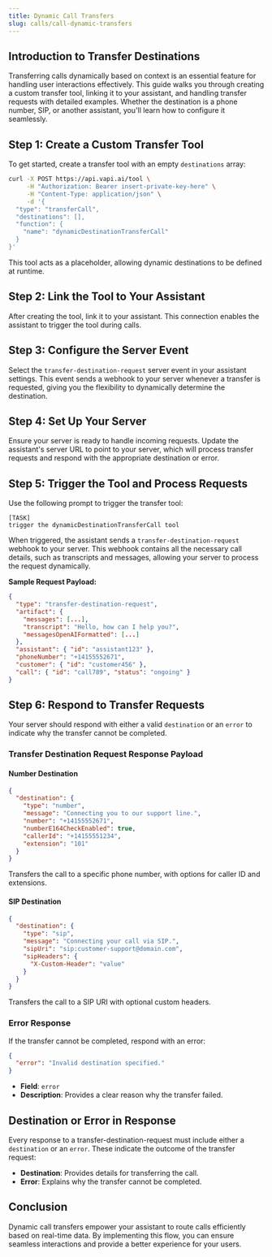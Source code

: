 ```yaml
---
title: Dynamic Call Transfers
slug: calls/call-dynamic-transfers
---
```

## Introduction to Transfer Destinations

Transferring calls dynamically based on context is an essential feature for handling user interactions effectively. This guide walks you through creating a custom transfer tool, linking it to your assistant, and handling transfer requests with detailed examples. Whether the destination is a phone number, SIP, or another assistant, you'll learn how to configure it seamlessly.

## Step 1: Create a Custom Transfer Tool

To get started, create a transfer tool with an empty `destinations` array:

```bash
curl -X POST https://api.vapi.ai/tool \
     -H "Authorization: Bearer insert-private-key-here" \
     -H "Content-Type: application/json" \
     -d '{
  "type": "transferCall",
  "destinations": [],
  "function": {
    "name": "dynamicDestinationTransferCall"
  }
}'
```

This tool acts as a placeholder, allowing dynamic destinations to be defined at runtime.

## Step 2: Link the Tool to Your Assistant

After creating the tool, link it to your assistant. This connection enables the assistant to trigger the tool during calls.

## Step 3: Configure the Server Event

Select the `transfer-destination-request` server event in your assistant settings. This event sends a webhook to your server whenever a transfer is requested, giving you the flexibility to dynamically determine the destination.

## Step 4: Set Up Your Server

Ensure your server is ready to handle incoming requests. Update the assistant's server URL to point to your server, which will process transfer requests and respond with the appropriate destination or error.

## Step 5: Trigger the Tool and Process Requests

Use the following prompt to trigger the transfer tool:

```
[TASK]
trigger the dynamicDestinationTransferCall tool
```

When triggered, the assistant sends a `transfer-destination-request` webhook to your server. This webhook contains all the necessary call details, such as transcripts and messages, allowing your server to process the request dynamically.

**Sample Request Payload:**

```json
{
  "type": "transfer-destination-request",
  "artifact": {
    "messages": [...],
    "transcript": "Hello, how can I help you?",
    "messagesOpenAIFormatted": [...]
  },
  "assistant": { "id": "assistant123" },
  "phoneNumber": "+14155552671",
  "customer": { "id": "customer456" },
  "call": { "id": "call789", "status": "ongoing" }
}
```

## Step 6: Respond to Transfer Requests

Your server should respond with either a valid `destination` or an `error` to indicate why the transfer cannot be completed.

### Transfer Destination Request Response Payload

#### Number Destination

```json
{
  "destination": {
    "type": "number",
    "message": "Connecting you to our support line.",
    "number": "+14155552671",
    "numberE164CheckEnabled": true,
    "callerId": "+14155551234",
    "extension": "101"
  }
}
```

Transfers the call to a specific phone number, with options for caller ID and extensions.

#### SIP Destination

```json
{
  "destination": {
    "type": "sip",
    "message": "Connecting your call via SIP.",
    "sipUri": "sip:customer-support@domain.com",
    "sipHeaders": {
      "X-Custom-Header": "value"
    }
  }
}
```

Transfers the call to a SIP URI with optional custom headers.

### Error Response

If the transfer cannot be completed, respond with an error:

```json
{
  "error": "Invalid destination specified."
}
```

- **Field**: `error`
- **Description**: Provides a clear reason why the transfer failed.

## Destination or Error in Response

Every response to a transfer-destination-request must include either a `destination` or an `error`. These indicate the outcome of the transfer request:

- **Destination**: Provides details for transferring the call.
- **Error**: Explains why the transfer cannot be completed.

## Conclusion

Dynamic call transfers empower your assistant to route calls efficiently based on real-time data. By implementing this flow, you can ensure seamless interactions and provide a better experience for your users.
